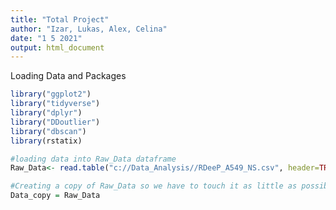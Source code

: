 ```yaml
---
title: "Total Project"
author: "Izar, Lukas, Alex, Celina"
date: "1 5 2021"
output: html_document
---
```

Loading Data and Packages

```r
library("ggplot2")
library("tidyverse")
library("dplyr")
library("DDoutlier")
library("dbscan")
library(rstatix)

#loading data into Raw_Data dataframe
Raw_Data<- read.table("c://Data_Analysis//RDeeP_A549_NS.csv", header=TRUE, row.names=1, sep = ";")

#Creating a copy of Raw_Data so we have to touch it as little as possible
Data_copy = Raw_Data
```

```r

```

```r

```

